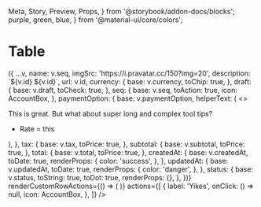   Meta,
  Story,
  Preview,
  Props,
} from '@storybook/addon-docs/blocks';
  purple,
  green,
  blue,
} from '@material-ui/core/colors';

<Meta title="Datatables/Table" component={TableView} />

# Table

<Preview>
  <Story name="Populated">
    <LocationProvider initialPath="/">
      <Box p={4} style={{ backgroundColor: '#F5F7F9' }}>
        <TableView
          // eslint-disable-next-line
          onSort={console.log}
          className={root}
          style={{ height: 450 }}
          id="for-testing"
          aliasForName="seq"
          total={orders.total}
          data={orders.orders}
          blacklistColumns={['unknown']}
          defaultColumns={[
            'unknown',
            'seq',
            'status',
            'createdAt',
            'updatedAt',
            'tax',
            'subtotal',
            'total',
            'currency',
            'paymentOption',
            'shippingOption',
            'draft',
          ]}
          virtuals={['status']}
          columnWidths={{
            seq: 65,
            tax: 115,
            draft: 45,
            updatedAt: 165,
            createdAt: 165,
          }}
          resolvers={(v) => ({
            ...v,
            name: v.seq,
            imgSrc: 'https://i.pravatar.cc/150?img=20',
            description: `${v.id} ${v.id}`,
            url: v.id,
            currency: {
              base: v.currency,
              toChip: true,
            },
            draft: {
              base: v.draft,
              toCheck: true,
            },
            seq: {
              base: v.seq,
              toAction: true,
              icon: AccountBox,
            },
            paymentOption: {
              base: v.paymentOption,
              helperText: (
                <>
                  <p>
                    This is great. But what about super long
                    and complex tool tips?
                  </p>
                  <ul>
                    <li>Rate = this</li>
                  </ul>
                </>
              ),
            },
            tax: {
              base: v.tax,
              toPrice: true,
            },
            subtotal: {
              base: v.subtotal,
              toPrice: true,
            },
            total: {
              base: v.total,
              toPrice: true,
            },
            createdAt: {
              base: v.createdAt,
              toDate: true,
              renderProps: {
                color: 'success',
              },
            },
            updatedAt: {
              base: v.updatedAt,
              toDate: true,
              renderProps: {
                color: 'danger',
              },
            },
            status: {
              base: v.status,
              toString: true,
              toDot: true,
              renderProps: {},
            },
          })}
          renderCustomRowActions={() => (
            <IconButton
              label="DO SOmething"
              icon={AccountBox}
              buttonProps={{
                color: 'secondary',
                size: 'small',
              }}
            />
          )}
          actions={[
            {
              label: 'Yikes',
              onClick: () => null,
              icon: AccountBox,
            },
          ]}
        />
      </Box>
      <LocationDebugger />
    </LocationProvider>
  </Story>
</Preview>
